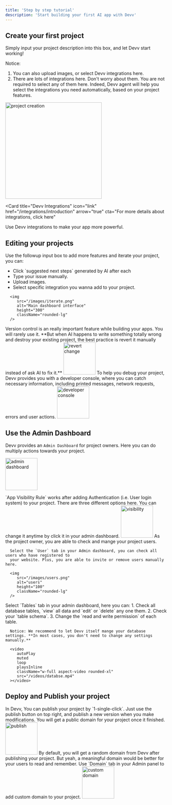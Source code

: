 ```yaml
---
title: 'Step by step tutorial'
description: 'Start building your first AI app with Devv'
---
```


## Create your first project

Simply input your project description into this box, and let Devv start working!

Notice:

1. You can also upload images, or select Devv integrations here.
2. There are lots of integrations here. Don't worry about them. You are not required to select any of them here. Indeed, Devv agent will help you select the integrations you need automatically, based on your project features.

<img
   src="/images/create-project.png"
   alt="project creation"
   height="300"
   className="rounded-lg"
/>

<Card
   title="Devv Integrations"
   icon="link"
   href="/integrations/introduction"
   arrow="true"
   cta="For more details about integrations, click here"
>
   Use Devv integrations to make your app more powerful.
</Card>

## Editing your projects

<AccordionGroup>
   <Accordion title="Add more features to your app">
      Use the followup input box to add more features and iterate your project,
      you can:
      <ul>
         <li> Click `suggested next steps` generated by AI after each</li>
         <li> Type your issue manually.</li>
         <li> Upload images.</li>
         <li> Select specific integration you wanna add to your project.</li>
      </ul>

      <img
         src="/images/iterate.png"
         alt="Main dashboard interface"
         height="300"
         className="rounded-lg"
      />

   </Accordion>
   <Accordion title="Revert a Change">
      Version control is an really important feature while building your apps.
      You will rarely use it. **But when AI happens to write something totally
      wrong and destroy your existing project, the best practice is revert it
      manually instead of ask AI to fix it.**
      <img
         src="/images/revert.gif"
         alt="revert change"
         height="100"
         className="rounded-lg"
      />
   </Accordion>
   <Accordion title="Devv Developer Console">
      To help you debug your project, Devv provides you with a developer console, where you can catch necessary information, including printed messages, network requests, errors and user actions.
      <img
         src="/images/console.gif"
         alt="developer console"
         height="100"
         className="rounded-lg"
      />
   </Accordion>
</AccordionGroup>

## Use the Admin Dashboard

Devv provides an `Admin Dashboard` for project owners. Here you can do multiply actions towards your project.

<img
   src="/images/admin.png"
   alt="admin dashboard"
   height="100"
   className="rounded-lg"
/>

<AccordionGroup>
   <Accordion title="Change App Visibility">
      `App Visibility Rule` works after adding Authentication (i.e. User login
      system) to your project. There are three different options here. You can
      change it anytime by click it in your admin dashboard.
      <img
         src="/images/visibility.png"
         alt="visibility"
         height="100"
         className="rounded-lg"
      />
   </Accordion>
   <Accordion title="User Management">
      As the project owner, you are able to check and mange your project users.

      Select the `User` tab in your Admin dashboard, you can check all users who have registered to
      your website. Plus, you are able to invite or remove users manually here.

      <img
         src="/images/users.png"
         alt="users"
         height="100"
         className="rounded-lg"
      />

   </Accordion>
   <Accordion title="Data Management">
      Select `Tables` tab in your admin dashboard, here you can:
      1. Check all database tables, `view` all data and `edit` or `delete` any one them.
      2. Check your `table schema`.
      3. Change the `read and write permission` of each table.

      Notice: We recommend to let Devv itself mange your database settings. **In most cases, you don't need to change any settings manually.**

      <video
         autoPlay
         muted
         loop
         playsInline
         className="w-full aspect-video rounded-xl"
         src="/videos/databse.mp4"
      ></video>

   </Accordion>
</AccordionGroup>

## Deploy and Publish your project

<AccordionGroup>
   <Accordion title="Publish your project">
      In Devv, You can publish your project by `1-single-click`. Just use the
      publish button on top right, and publish a new version when you make
      modifications. You will get a public domain for your project once it
      finished.
      <img
         src="/images/publish.png"
         alt="publish"
         height="100"
         className="rounded-lg"
      />
   </Accordion>
   <Accordion title="Add custom domain">
      By default, you will get a random domain from Devv after publishing your
      project. But yeah, a meaningful domain would be better for your users to
      read and remember. Use `Domain` tab in your Admin panel to add custom
      domain to your project.
      <img
         src="/images/custom-domain.png"
         alt="custom domain"
         height="100"
         className="rounded-lg"
      />
   </Accordion>
</AccordionGroup>
